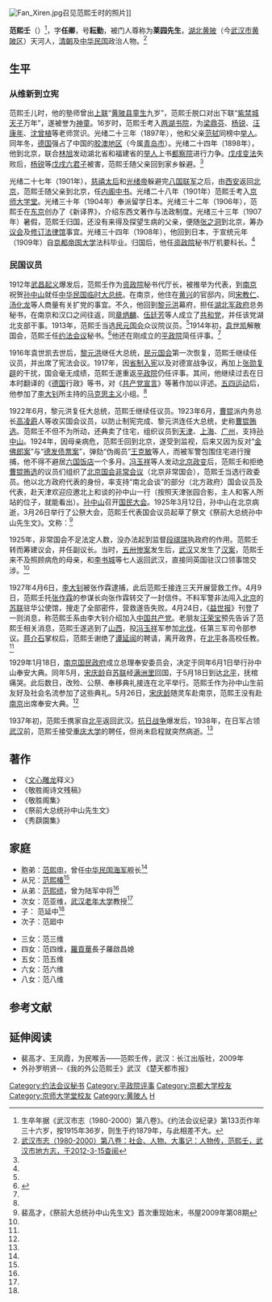 {{Veil|time=2015-09-12T07:06:11+00:00}}
[[File:Fan_Xiren.jpg|thumb]]召见范熙壬时的照片]]

'''范熙壬'''（{{bd|1878年||1938年|}}）<ref>生卒年据《武汉市志（1980-2000）第八卷》。《约法会议纪录》第133页作年三十六岁，按1915年36岁，则生于约1879年，与此相差不大。</ref>，字'''任卿'''，号'''耘勤'''，被门人尊称为'''莱园先生'''，[[湖北|湖北]][[黄陂区|黄陂]]（今[[武汉市|武汉市]][[黄陂区|黄陂区]]）天河人，[[清朝|清朝]]及[[中华民国|中华民国]]政治人物。<ref name=whsz>[http://www.whfz.gov.cn:8080/pub/dqwx/delsz/shrwdsj/RW/RWZ/200801/t20080101_22486.shtml  武汉市志（1980-2000）第八卷：社会、人物、大事记：人物传，范熙壬，武汉市地方志，于2012-3-15查阅]</ref>

==生平==
===从维新到立宪===
范熙壬儿时，他的塾师曾出[[对联|上联]]“[[黄陂县|黄陂县]][[童生|童生]]九岁”，范熙壬脱口对出下联“[[紫禁城|紫禁城]][[天子|天子]]万年”，遂被誉为[[神童|神童]]。16岁时，范熙壬考入[[两湖书院|两湖书院]]，为[[梁鼎芬|梁鼎芬]]、[[杨锐|杨锐]]、[[汪康年|汪康年]]、[[沈曾植|沈曾植]]等老师赏识。光绪二十三年（1897年），他和父亲[[范轼|范轼]]同榜中[[举人|举人]]。同年冬，[[德国|德国]]强占了中国的[[胶州湾租借地|胶澳地区]]（今属[[青岛市|青岛市]]）。光绪二十四年（1898年），他到北京，联合[[林旭|林旭]]发动湖北省和福建省的[[举人|举人]]上书[[都察院|都察院]]进行力争。[[戊戌变法|戊戌变法]]失败后，[[杨锐|杨锐]]等[[戊戌六君子|戊戌六君子]]被害，范熙壬随父亲回到家乡躲避。<ref name=whsz/>

光绪二十七年（1901年），[[慈禧太后|慈禧太后]]和[[光绪帝|光绪帝]]躲避完[[八国联军|八国联军]]之后，由[[西安|西安]]返回[[北京|北京]]，范熙壬随父亲到北京，任[[内阁中书|内阁中书]]。光绪二十八年（1901年）范熙壬考入[[京师大学堂|京师大学堂]]。光绪三十年（1904年）奉派留学日本。光绪三十二年（1906年），范熙壬在[[东京|东京]]创办了《新译界》，介绍东西文著作与法政制度。光绪三十三年（1907年）暑假，范熙壬归国，还没有来得及探望生病的父亲，便随[[张之洞|张之洞]]到北京，筹办[[议会|议会]]及[[修订法律馆|修订法律馆]]事宜。光绪三十四年（1908年），他回到日本，于宣统元年（1909年）自[[京都帝国大学|京都帝国大学]]法科毕业。归国后，他任[[资政院|资政院]]秘书厅机要科长。<ref name=whsz/>

===民国议员===
1912年[[武昌起义|武昌起义]]爆发后，范熙壬作为[[资政院|资政院]]秘书代厅长，被推举为代表，到[[南京|南京]]祝贺[[孙中山|孙中山]]就任[[中华民国临时大总统|中华民国临时大总统]]。在南京，他住在[[黄兴|黄兴]]的官邸内，同[[宋教仁|宋教仁]]、[[汤化龙|汤化龙]]等人商量有关扩党的事宜。不久，他回到[[黎元洪|黎元洪]]幕府，担任[[湖北军政府|湖北军政府]]总务秘书，在南京和汉口之间往返，同[[章炳麟|章炳麟]]、[[伍廷芳|伍廷芳]]等人成立了[[共和党_(中国)|共和党]]，并任该党湖北支部干事。1913年，范熙壬当选[[民元国会|民元国会]]众议院议员。<ref name=whsz/>1914年初，[[袁世凯|袁世凯]]解散国会，范熙壬任[[约法会议|约法会议]]秘书。<ref>{{Cite book<!--|和書-->|author =约法会议秘书厅编 |title =约法会议纪录|year = 1915|publisher =约法会议秘书厅|location=北京|isbn = |page=133}}</ref>他还在刚成立的[[平政院|平政院]]简任评事。<ref name=whsz/>

1916年袁世凯去世后，[[黎元洪|黎元洪]]继任大总统，[[民元国会|民元国会]]第一次恢复，范熙壬继续任议员，并出席了宪法会议。1917年，因[[省制入宪|省制入宪]]以及对德宣战争议，再加上[[张勋复辟|张勋复辟]]的干扰，国会毫无成绩，范熙壬遂重返[[平政院|平政院]]仍任评事。其间，他继续过去在日本时翻译的《[[德国|德国]]行政》等书，对《[[共产党宣言|共产党宣言]]》等著作加以评述。[[五四运动|五四运动]]后，他参加了[[李大钊|李大钊]]所主持的[[马克思主义|马克思主义]]小组。<ref name=whsz/>

1922年6月，黎元洪复任大总统，范熙壬继续任议员。1923年6月，[[曹锟|曹锟]]派内务总长[[高凌霨|高凌霨]]人等收买国会议员，以防止制宪完成、黎元洪连任大总统，史称[[曹锟贿选|曹锟贿选]]。范熙壬不但不为所动，还典卖了住宅，组织议员到[[天津|天津]]、[[上海|上海]]、[[广州|广州]]，支持[[孙中山|孙中山]]。1924年，因母亲病危，范熙壬回到北京，遂受到监视，后来又因为反对“[[金佛郎案|金佛郎案]]”与“[[德发债票案|德发债票案]]”，弹劾“伪阁员”[[王克敏|王克敏]]等人，而被军警包围住宅进行搜捕，他不得不避居[[六国饭店|六国饭店]]一个多月。[[冯玉祥|冯玉祥]]等人发动[[北京政变_(1924年)|北京政变]]后，范熙壬和拒绝[[曹锟贿选|曹锟贿选]]的议员们组织了[[北京国会非常会议|北京国会非常会议]]（北京非常国会），范熙壬当选行政委员。他以北方政府代表的身份，率支持“南北会谈”的部分（北方政府）国会议员及代表，赴天津欢迎应邀北上和谈的孙中山一行（按照天津张园合影，主人和客人所站的位子，就能看出）。[[孙中山|孙中山]]召开[[国民大会|国民大会]]。1925年3月12日，孙中山在北京病逝，3月26日举行了公祭大会，范熙壬代表国会议员起草了祭文《祭前大总统孙中山先生文》。文称：<ref name=pgc>裴高才，《祭前大总统孙中山先生文》首次重现始末，书屋2009年第08期</ref>

{{HideH|祭前大总统孙中山先生文}}
{{引用|维[[中华民国|中华民国]]十四年三月二十六日[[北京国会非常会议|国会非常会议]]议员[[孙光庭|孙光庭]]等二百七十九人谨荐酒醴庶羞昭告于前大总统孙中山先生之灵。辞曰：<br/>
[[昆仑山|昆仑]]东趋，脉维三分，南极[[大庾岭|大庾]]，[[赤县|赤县]]畇畇。<br/>
瀛海外环，苞奇孕秀，挺生我公，邦家重构。<br/>
[[炎黄|炎黄]]帝胄，降为舆台，公振其聩，虩虩若雷。<br/>
[[建州女真|建州]]旧藩，取[[明朝|明]]而代，十叶相承，山砺河带。<br/>
前有[[吴三桂|吴]][[郑经|郑]]，后有[[洪秀全|洪]][[杨秀清|杨]]，天厌华夏，佹兴佹亡。<br/>
公慕春秋，仇复九世，招纳健儿，歃血为誓。<br/>
[[兴中会|会创兴中]]，馆辟大同，神州舆诵，靡然响风。<br/>
[[秦朝|秦]]搜[[张良|张良]]，[[西汉|汉]]购[[季布|季布]]，履险如夷，四方驰骛。<br/>
欧美非亚，墨突不黔，揭竿斩木，义旗翩联。<br/>
辛亥仲秋，[[武昌起义|武昌]]建国，云集响应，民怒尽赫。<br/>
公曰归哉，时不再来，定都[[金陵|金陵]]，宝历遂开。<br/>
功成弗居，法[[尧|尧]]禅[[舜|舜]]，中国一人，超[[乔治·华盛顿|华盛顿]]。<br/>
武夫擅权，暮四朝三，既谀[[王莽|莽]]德，复煽[[殷|殷]]顽。<br/>
公曰[[中华民国临时约法|约法]]，未容滥改，[[中华民国非常大总统|摄位]]海隅，百战不殆。<br/>
壬癸之际，国会北归，大波轩起，紫是朱非。<br/>
[[曹锟贿选|政以贿成]]，兵毒天下，公驰羽檄，名器不假。<br/>
罪人斯得，破斧东山，乘桴远来，共策治安。<br/>
昊天步吊，不遗一老，下膏上肓，二竖何狡！<br/>
[[扁鹊|扁]][[仓公|仓]]束手，大命遽倾，国将不国，民为谁民。<br/>
避债有台，[[登闻鼓|登闻]]失鼓，泉涸鱼枯，孰濡孰呴。<br/>
某等不幸，丧此导师，茫茫长夜，巨星西驰。<br/>
旨酒盈卮，佳肴充豆，公乎有神，陟降左右。<br/>
尚飨。}}
{{HideF}}

1925年，非常国会不足法定人数，没办法起到监督[[段祺瑞|段祺瑞]]执政府的作用。范熙壬转而筹建议会，并任副议长。当时，[[五卅惨案|五卅惨案]]发生后，[[武汉|武汉]]又发生了[[汉案|汉案]]，范熙壬来不及照顾病危的母亲，和[[李书城|李书城]]等七人返回武汉，直接同英国驻汉口领事馆交涉。<ref name=whsz/>

1927年4月6日，[[李大钊|李大钊]]被张作霖逮捕，此后范熙壬接连三天开展营救工作。4月9日，范熙壬托[[张作霖|张作霖]]的参谋长向张作霖转交了一封信件。不料军警非法闯入[[北京|北京]]的[[苏联|苏联]]驻华公使馆，搜走了全部密件，营救遂告失败。4月24日，《[[益世报|益世报]]》刊登了一则消息，称范熙壬系由李大钊介绍加入[[中国共产党|中国共产党]]。老朋友[[汪荣宝|汪荣宝]]预先告诉了范熙壬相关消息，范熙壬遂逃到了[[山西|山西]]，投[[冯玉祥|冯玉祥]]军参加[[北伐|北伐]]，任第三军司令部参议。[[蒋介石|蒋介石]]掌权后，范熙壬谢绝了[[谭延闿|谭延闿]]的聘请，离开政界，在[[北平|北平]]各高校任教。<ref name=whsz/>

1929年1月18日，[[南京国民政府|南京国民政府]]成立总理奉安委员会，决定于同年6月1日举行孙中山奉安大典。同年5月，[[宋庆龄|宋庆龄]]自[[苏联|苏联]]经[[满洲里|满洲里]]回国，于5月18日到达[[北平|北平]]，抚棺痛哭。此后数日，改殓、公祭、奉移典礼接连在北平举行。范熙壬作为孙中山生前友好及社会名流参加了这些典礼。5月26日，[[宋庆龄|宋庆龄]]随灵车赴南京，范熙王没有赴[[南京|南京]]出席奉安大典。<ref name=pgc/>

1937年初，范熙壬携家自[[北平|北平]]返回武汉。[[抗日战争|抗日战争]]爆发后，1938年，在日军占领[[武汉|武汉]]前，范熙壬接受[[重庆大学|重庆大学]]的聘任，但尚未启程就突然病逝。<ref name=whsz/>

==著作==
*《[[文心雕龙|文心雕龙]]释义》
*《敬胜阁诗文残稿》
*《敬胜阁集》
*《祭前大总统孙中山先生文》
*《秀蕻園集》

==家庭==
*胞弟：[[范熙申|范熙申]]，曾任[[中华民国海军|中华民国海军]]舰长<ref name=pgc/>
*从兄：[[范熙椿|范熙椿]]<ref name=pgc/>
*从弟：[[范熙绩|范熙绩]]，曾为陆军中将<ref name=pgc/>
*次女：范亚维，[[武汉老年大学|武汉老年大学]]教授<ref name=pgc/>
*子：  范延中<ref name=pgc/>
*次子：范廻中

*三女：范三维
*四女：范四维，[[羅貢華|羅貢華]]長子羅啟昌媳
*五女：范五维
*六女：范六维
*八女：范八维

==参考文献==
{{commonscat|Fan Xiren}}
{{reflist}}

==延伸阅读==
*裴高才、王凤霞，为民喉舌——范熙壬传，武汉：长江出版社，2009年
*外孙罗明贤--《我的外公范熙壬》武汉 《楚天都市报》

{{DEFAULTSORT:Fan范}}
[[Category:约法会议秘书|Category:约法会议秘书]]
[[Category:平政院评事|Category:平政院评事]]
[[Category:京都大学校友|Category:京都大学校友]]
[[Category:京师大学堂校友|Category:京师大学堂校友]]
[[Category:黄陂人|Category:黄陂人]]
[[Category:范姓|H]]